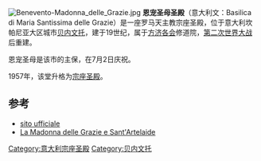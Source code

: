 {{coord|41|8|5.24|N|14|46|4.69|E|type:landmark_region:IT|display=title}}
[[Image:Benevento-Madonna_delle_Grazie.jpg|thumb]]
'''恩宠圣母圣殿'''（意大利文：Basilica di Maria Santissima delle Grazie）是一座罗马天主教宗座圣殿，位于意大利坎帕尼亚大区城市[[贝内文托|贝内文托]]，建于19世纪，属于[[方济各会|方济各会]]修道院，[[第二次世界大战|第二次世界大战]]后重建。

恩宠圣母是该市的主保，在7月2日庆祝。

1957年，该堂升格为[[宗座圣殿|宗座圣殿]]。

==参考==
*[https://web.archive.org/web/20160929144049/http://ofm.sannio-irpinia.org/ sito ufficiale]
*[https://web.archive.org/web/20080209072422/http://www.donatocalabrese.it/benevento/Magrazie.htm La Madonna delle Grazie e Sant'Artelaide]
[[Category:意大利宗座圣殿|Category:意大利宗座圣殿]]
[[Category:贝内文托|Category:贝内文托]]